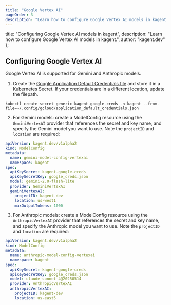 ```yaml
---
title: "Google Vertex AI"
pageOrder: 3
description: "Learn how to configure Google Vertex AI models in kagent."
---
```


  title: "Configuring Google Vertex AI models in kagent",
  description: "Learn how to configure Google Vertex AI models in kagent.",
  author: "kagent.dev"
};

## Configuring Google Vertex AI

Google Vertex AI is supported for Gemini and Anthropic models.

1. Create the [Google Application Default Credentials file](https://cloud.google.com/docs/authentication/provide-credentials-adc) and store it in a Kubernetes Secret. If your credentials are in a different location, update the filepath.

```shell
kubectl create secret generic kagent-google-creds -n kagent --from-file=~/.config/gcloud/application_default_credentials.json
```

2. For Gemini models: create a ModelConfig resource using the `GeminiVertexAI` provider that references the secret and key name, and specify the Gemini model you want to use. Note the `projectID` and `location` are required:

```yaml
apiVersion: kagent.dev/v1alpha2
kind: ModelConfig
metadata:
  name: gemini-model-config-vertexai
  namespace: kagent
spec:
  apiKeySecret: kagent-google-creds
  apiKeySecretKey: google_creds.json
  model: gemini-2.0-flash-lite
  provider: GeminiVertexAI
  geminiVertexAI:
    projectID: kagent-dev
    location: us-west1
    maxOutputTokens: 1000
```

3. For Anthropic models: create a ModelConfig resource using the `AnthropicVertexAI` provider that references the secret and key name, and specify the Anthropic model you want to use. Note the `projectID` and `location` are required:

```yaml
apiVersion: kagent.dev/v1alpha2
kind: ModelConfig
metadata:
  name: anthropic-model-config-vertexai
  namespace: kagent
spec:
  apiKeySecret: kagent-google-creds
  apiKeySecretKey: google_creds.json
  model: claude-sonnet-4@20250514
  provider: AnthropicVertexAI
  anthropicVertexAI:
    projectID: kagent-dev
    location: us-east5
```
